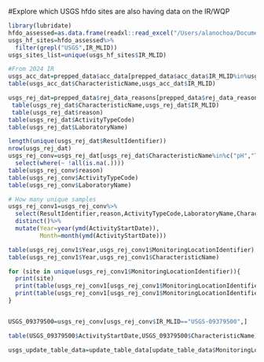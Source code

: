 #Explore which USGS hfdo sites are also having data on the IR/WQP
```r
library(lubridate)
hfdo_assessed=as.data.frame(readxl::read_excel("/Users/alanochoa/Documents/GitHub/IR-2024/external_assessments/hfdo/hfdo_assessed_review.xlsx", 'HFDO_asmnts'))
usgs_hf_sites=hfdo_assessed%>%
  filter(grepl("USGS",IR_MLID))
usgs_sites_list=unique(usgs_hf_sites$IR_MLID)

#From 2024 IR
usgs_acc_dat=prepped_data$acc_data[prepped_data$acc_data$IR_MLID%in%usgs_sites_list,]
table(usgs_acc_dat$CharacteristicName,usgs_acc_dat$IR_MLID)

usgs_rej_dat=prepped_data$rej_data_reasons[prepped_data$rej_data_reasons$IR_MLID%in%usgs_sites_list,]
 table(usgs_rej_dat$CharacteristicName,usgs_rej_dat$IR_MLID) 
 table(usgs_rej_dat$reason)
table(usgs_rej_dat$ActivityTypeCode)
table(usgs_rej_dat$LaboratoryName)

length(unique(usgs_rej_dat$ResultIdentifier))
nrow(usgs_rej_dat)
usgs_rej_conv=usgs_rej_dat[usgs_rej_dat$CharacteristicName%in%c("pH","Temperature, water"),]%>%
  select(where(~ !all(is.na(.))))
table(usgs_rej_conv$reason)
table(usgs_rej_conv$ActivityTypeCode)
table(usgs_rej_conv$LaboratoryName)

# How many unique samples 
usgs_rej_conv1=usgs_rej_conv%>%
  select(ResultIdentifier,reason,ActivityTypeCode,LaboratoryName,CharacteristicName,MonitoringLocationIdentifier,ActivityStartDate)%>%
  distinct()%>%
  mutate(Year=year(ymd(ActivityStartDate)),
         Month=month(ymd(ActivityStartDate)))

table(usgs_rej_conv1$Year,usgs_rej_conv1$MonitoringLocationIdentifier) 
table(usgs_rej_conv1$Year,usgs_rej_conv1$CharacteristicName) 

for (site in unique(usgs_rej_conv1$MonitoringLocationIdentifier)){
  print(site)
  print(table(usgs_rej_conv1[usgs_rej_conv1$MonitoringLocationIdentifier==site,]$Year,usgs_rej_conv1[usgs_rej_conv1$MonitoringLocationIdentifier==site,]$CharacteristicName) )
  print(table(usgs_rej_conv1[usgs_rej_conv1$MonitoringLocationIdentifier==site,]$ActivityStartDate,usgs_rej_conv1[usgs_rej_conv1$MonitoringLocationIdentifier==site,]$CharacteristicName) )
}


USGS_09379500=usgs_rej_conv[usgs_rej_conv$IR_MLID=="USGS-09379500",]

table(USGS_09379500$ActivityStartDate,USGS_09379500$CharacteristicName)

usgs_update_table_data=update_table_data[update_table_data$MonitoringLocationIdentifier%in%usgs_sites_list,]



```